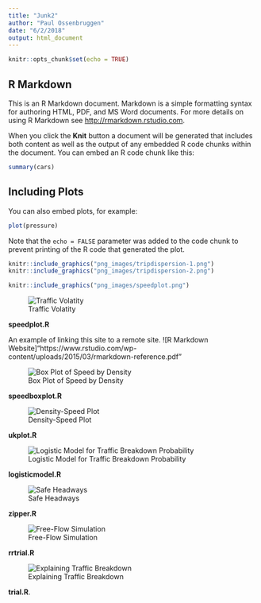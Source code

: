 ```yaml
---
title: "Junk2"
author: "Paul Ossenbruggen"
date: "6/2/2018"
output: html_document
---
```


```r
knitr::opts_chunk$set(echo = TRUE)
```

## R Markdown

This is an R Markdown document. Markdown is a simple formatting syntax for authoring HTML, PDF, and MS Word documents. For more details on using R Markdown see <http://rmarkdown.rstudio.com>.

When you click the **Knit** button a document will be generated that includes both content as well as the output of any embedded R code chunks within the document. You can embed an R code chunk like this:

```r
summary(cars)
```

## Including Plots

You can also embed plots, for example:

```r
plot(pressure)
```

Note that the `echo = FALSE` parameter was added to the code chunk to prevent printing of the R code that generated the plot.


```r
knitr::include_graphics("png_images/tripdispersion-1.png")
knitr::include_graphics("png_images/tripdispersion-2.png")
```

```r
knitr::include_graphics("png_images/speedplot.png")
```


![Traffic Volatity](png_images/speedplot.png) 

__speedplot.R__


An example of linking this site to a remote site. ![R Markdown Website]"https://www.rstudio.com/wp-content/uploads/2015/03/rmarkdown-reference.pdf" 

![Box Plot of  Speed by Density](png_images/speedboxplot.png) 

__speedboxplot.R__


![Density-Speed Plot](png_images/ukplot.png) 

__ukplot.R__

![Logistic Model for Traffic Breakdown Probability](png_images/logisticmodel.png) 

__logisticmodel.R__


![Safe Headways](png_images/zipper.png) 

__zipper.R__

![Free-Flow Simulation](png_images/ringroadsimulation.png) 

__rrtrial.R__

![Explaining Traffic Breakdown](png_images/ExplainingCF.png) 

__trial.R__.
